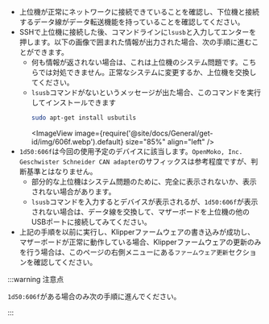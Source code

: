 * 上位機が正常にネットワークに接続できていることを確認し、下位機と接続するデータ線がデータ転送機能を持っていることを確認してください。
* SSHで上位機に接続した後、コマンドラインに`lsusb`と入力してエンターを押します。以下の画像で囲まれた情報が出力された場合、次の手順に進むことができます。
    * 何も情報が返されない場合は、これは上位機のシステム問題です。こちらでは対処できません。正常なシステムに変更するか、上位機を交換してください。
    * `lsusb`コマンドがないというメッセージが出た場合、このコマンドを実行してインストールできます
        ```bash
        sudo apt-get install usbutils
        ```
        <ImageView image={require('@site/docs/General/get-id/img/606f.webp').default} size="85%" align="left" /> 
* `1d50:606f`は今回の使用予定のデバイスに該当します。`OpenMoko, Inc. Geschwister Schneider CAN adapter`のサフィックスは参考程度ですが、判断基準とはなりません。
    * 部分的な上位機はシステム問題のために、完全に表示されないか、表示されない場合があります。
    * `lsusb`コマンドを入力するとデバイスが表示されるが、`1d50:606f`が表示されない場合は、データ線を交換して、マザーボードを上位機の他のUSBポートに接続してみてください。
* 上記の手順を以前に実行し、Klipperファームウェアの書き込みが成功し、マザーボードが正常に動作している場合、Klipperファームウェアの更新のみを行う場合は、このページの右側メニューにある`ファームウェア更新`セクションを確認してください。

:::warning 注意点

`1d50:606f`がある場合のみ次の手順に進んでください。

:::
